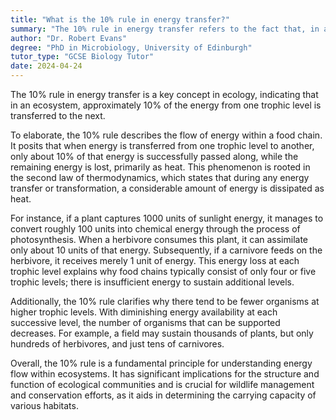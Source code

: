 ```yaml
---
title: "What is the 10% rule in energy transfer?"
summary: "The 10% rule in energy transfer refers to the fact that, in an ecosystem, only about 10% of energy is passed from one trophic level to the next."
author: "Dr. Robert Evans"
degree: "PhD in Microbiology, University of Edinburgh"
tutor_type: "GCSE Biology Tutor"
date: 2024-04-24
---
```


The 10% rule in energy transfer is a key concept in ecology, indicating that in an ecosystem, approximately 10% of the energy from one trophic level is transferred to the next.

To elaborate, the 10% rule describes the flow of energy within a food chain. It posits that when energy is transferred from one trophic level to another, only about 10% of that energy is successfully passed along, while the remaining energy is lost, primarily as heat. This phenomenon is rooted in the second law of thermodynamics, which states that during any energy transfer or transformation, a considerable amount of energy is dissipated as heat.

For instance, if a plant captures $1000$ units of sunlight energy, it manages to convert roughly $100$ units into chemical energy through the process of photosynthesis. When a herbivore consumes this plant, it can assimilate only about $10$ units of that energy. Subsequently, if a carnivore feeds on the herbivore, it receives merely $1$ unit of energy. This energy loss at each trophic level explains why food chains typically consist of only four or five trophic levels; there is insufficient energy to sustain additional levels.

Additionally, the 10% rule clarifies why there tend to be fewer organisms at higher trophic levels. With diminishing energy availability at each successive level, the number of organisms that can be supported decreases. For example, a field may sustain thousands of plants, but only hundreds of herbivores, and just tens of carnivores.

Overall, the 10% rule is a fundamental principle for understanding energy flow within ecosystems. It has significant implications for the structure and function of ecological communities and is crucial for wildlife management and conservation efforts, as it aids in determining the carrying capacity of various habitats.
    